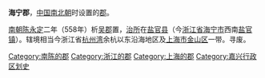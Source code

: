 '''海宁郡'''，[[中国|中国]][[南北朝|南北朝]]时设置的[[郡|郡]]。

[[南朝陈|南朝陈]][[永定_(南朝陳)|永定]]二年（558年）析[[吴郡|吴郡]]置，[[治所|治所]]在[[盐官县|盐官县]]（今[[浙江省|浙江省]][[海宁市|海宁市]]西南[[盐官镇_(海宁市)|盐官镇]]）。辖境相当今浙江省[[杭州湾|杭州湾]]余杭以东沿海地区及[[上海市|上海市]][[金山区_(上海市)|金山区]]一带。寻废。 

{{南北朝行政区划小作品}}
{{DEFAULTSORT:H}}
[[Category:南陈的郡|Category:南陈的郡]]
[[Category:浙江的郡|Category:浙江的郡]]
[[Category:上海的郡|Category:上海的郡]]
[[Category:嘉兴行政区划史|Category:嘉兴行政区划史]]